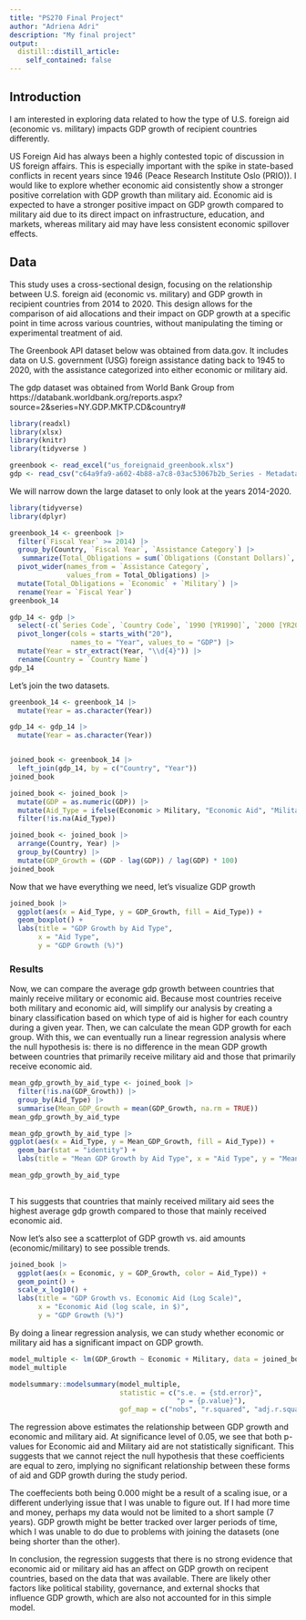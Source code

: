 ```yaml
---
title: "PS270 Final Project"
author: "Adriena Adri"
description: "My final project"
output:
  distill::distill_article:
    self_contained: false
---
```




## Introduction

I am interested in exploring data related to how the type of U.S. foreign aid (economic vs. military) impacts GDP growth of recipient countries differently.

US Foreign Aid has always been a highly contested topic of discussion in US foreign affairs. This is especially important with the spike in state-based conflicts in recent years since 1946 (Peace Research Institute Oslo (PRIO)). I would like to explore whether economic aid consistently show a stronger positive correlation with GDP growth than military aid. Economic aid is expected to have a stronger positive impact on GDP growth compared to military aid due to its direct impact on infrastructure, education, and markets, whereas military aid may have less consistent economic spillover effects.

## Data

This study uses a cross-sectional design, focusing on the relationship between U.S. foreign aid (economic vs. military) and GDP growth in recipient countries from 2014 to 2020. This design allows for the comparison of aid allocations and their impact on GDP growth at a specific point in time across various countries, without manipulating the timing or experimental treatment of aid.

The Greenbook API dataset below was obtained from data.gov. It includes data on U.S. government (USG) foreign assistance dating back to 1945 to 2020, with the assistance categorized into either economic or military aid.

The gdp dataset was obtained from World Bank Group from https://databank.worldbank.org/reports.aspx?source=2&series=NY.GDP.MKTP.CD&country# 

```r
library(readxl)
library(xlsx)
library(knitr)
library(tidyverse )

greenbook <- read_excel("us_foreignaid_greenbook.xlsx")
gdp <- read_csv("c64a9fa9-a602-4b88-a7c8-03ac53067b2b_Series - Metadata.csv")
```


We will narrow down the large dataset to only look at the years 2014-2020. 

```r
library(tidyverse)
library(dplyr)

greenbook_14 <- greenbook |>
  filter(`Fiscal Year` >= 2014) |>
  group_by(Country, `Fiscal Year`, `Assistance Category`) |>
   summarize(Total_Obligations = sum(`Obligations (Constant Dollars)`, na.rm = TRUE), .groups = "drop") |>
  pivot_wider(names_from = `Assistance Category`,
              values_from = Total_Obligations) |>
  mutate(Total_Obligations = `Economic` + `Military`) |>
  rename(Year = `Fiscal Year`)
greenbook_14

gdp_14 <- gdp |>
  select(-c(`Series Code`, `Country Code`, `1990 [YR1990]`, `2000 [YR2000]`, `2021 [YR2021]`, `2022 [YR2022]`, `2023 [YR2023]`)) |>
  pivot_longer(cols = starts_with("20"),
               names_to = "Year", values_to = "GDP") |>
  mutate(Year = str_extract(Year, "\\d{4}")) |>
  rename(Country = `Country Name`)
gdp_14
```


Let's join the two datasets.

```r
greenbook_14 <- greenbook_14 |>
  mutate(Year = as.character(Year))

gdp_14 <- gdp_14 |>
  mutate(Year = as.character(Year))


joined_book <- greenbook_14 |>
  left_join(gdp_14, by = c("Country", "Year")) 
joined_book


```
```r
joined_book <- joined_book |>
  mutate(GDP = as.numeric(GDP)) |>
  mutate(Aid_Type = ifelse(Economic > Military, "Economic Aid", "Military Aid")) |>
  filter(!is.na(Aid_Type))

joined_book <- joined_book |>
  arrange(Country, Year) |>
  group_by(Country) |>
  mutate(GDP_Growth = (GDP - lag(GDP)) / lag(GDP) * 100)
joined_book

```



Now that we have everything we need, let's visualize GDP growth

```r
joined_book |>
  ggplot(aes(x = Aid_Type, y = GDP_Growth, fill = Aid_Type)) +
  geom_boxplot() +
  labs(title = "GDP Growth by Aid Type",
       x = "Aid Type",
       y = "GDP Growth (%)")
```



### Results
Now, we can compare the average gdp growth between countries that mainly receive military or economic aid. Because most countries receive both military and economic aid, will simplify our analysis by creating a binary classification based on which type of aid is higher for each country during a given year. Then, we can calculate the mean GDP growth for each group. With this, we can eventually run a linear regression analysis where the null hypothesis is: there is no difference in the mean GDP growth between countries that primarily receive military aid and those that primarily receive economic aid.

```r
mean_gdp_growth_by_aid_type <- joined_book |>
  filter(!is.na(GDP_Growth)) |>
  group_by(Aid_Type) |>
  summarise(Mean_GDP_Growth = mean(GDP_Growth, na.rm = TRUE))
mean_gdp_growth_by_aid_type
```


```r
mean_gdp_growth_by_aid_type |>
ggplot(aes(x = Aid_Type, y = Mean_GDP_Growth, fill = Aid_Type)) +
  geom_bar(stat = "identity") +
  labs(title = "Mean GDP Growth by Aid Type", x = "Aid Type", y = "Mean GDP Growth (%)") 

mean_gdp_growth_by_aid_type
  
```
T
his suggests that countries that mainly received military aid sees the highest average gdp growth compared to those that mainly received economic aid.


Now let's also see a scatterplot of GDP growth vs. aid amounts (economic/military) to see possible trends.

```r
joined_book |>
  ggplot(aes(x = Economic, y = GDP_Growth, color = Aid_Type)) +
  geom_point() +
  scale_x_log10() +
  labs(title = "GDP Growth vs. Economic Aid (Log Scale)",
       x = "Economic Aid (log scale, in $)",
       y = "GDP Growth (%)")
```



By doing a linear regression analysis, we can study whether economic or military aid has a significant impact on GDP growth.

```r
model_multiple <- lm(GDP_Growth ~ Economic + Military, data = joined_book)
model_multiple

modelsummary::modelsummary(model_multiple,
                           statistic = c("s.e. = {std.error}",
                                         "p = {p.value}"),
                           gof_map = c("nobs", "r.squared", "adj.r.squared"))

```
The regression above estimates the relationship between GDP growth and economic and military aid. At significance level of 0.05, we see that both p-values for Economic aid and Military aid are not statistically significant. This suggests that we cannot reject the null hypothesis that these coefficients are equal to zero, implying no significant relationship between these forms of aid and GDP growth during the study period.

The coeffecients both being 0.000 might be a result of a scaling isue, or a different underlying issue that I was unable to figure out. If I had more time and money, perhaps my data would not be limited to a short sample (7 years). GDP growth might be better tracked over larger periods of time, which I was unable to do due to problems with joining the datasets (one being shorter than the other). 

In conclusion, the regression suggests that there is no strong evidence that economic aid or military aid has an affect on GDP growth on recipent countries, based on the data that was available. There are likely other factors like political stability, governance, and external shocks that influence GDP growth, which are also not accounted for in this simple model.












